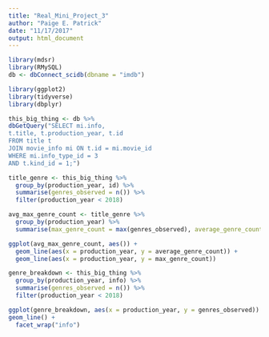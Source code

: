 ```yaml
---
title: "Real_Mini_Project_3"
author: "Paige E. Patrick"
date: "11/17/2017"
output: html_document
---
```


```r
library(mdsr)
library(RMySQL)
db <- dbConnect_scidb(dbname = "imdb")
```

```r
library(ggplot2)
library(tidyverse)
library(dbplyr)
```

```r
this_big_thing <- db %>%
dbGetQuery("SELECT mi.info, 
t.title, t.production_year, t.id
FROM title t
JOIN movie_info mi ON t.id = mi.movie_id
WHERE mi.info_type_id = 3
AND t.kind_id = 1;")
```

```r
title_genre <- this_big_thing %>%
  group_by(production_year, id) %>%
  summarise(genres_observed = n()) %>%
  filter(production_year < 2018)
```

```r
avg_max_genre_count <- title_genre %>%
  group_by(production_year) %>%
  summarise(max_genre_count = max(genres_observed), average_genre_count = mean(genres_observed))
```

```r
ggplot(avg_max_genre_count, aes()) + 
  geom_line(aes(x = production_year, y = average_genre_count)) + 
  geom_line(aes(x = production_year, y = max_genre_count))
```

```r
genre_breakdown <- this_big_thing %>%
  group_by(production_year, info) %>%
  summarise(genres_observed = n()) %>%
  filter(production_year < 2018)
```

```r
ggplot(genre_breakdown, aes(x = production_year, y = genres_observed)) +
geom_line() +
  facet_wrap("info")
```


